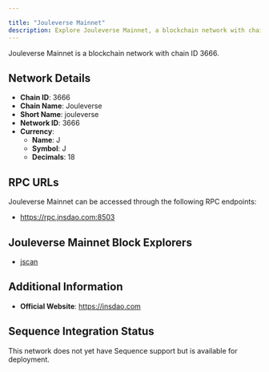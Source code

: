 ```yaml
---

title: "Jouleverse Mainnet"
description: Explore Jouleverse Mainnet, a blockchain network with chain ID 3666. Learn about its native currency, J, and how to interact with the network.
---
```




Jouleverse Mainnet is a blockchain network with chain ID 3666.

## Network Details

- **Chain ID**: 3666
- **Chain Name**: Jouleverse
- **Short Name**: jouleverse
- **Network ID**: 3666
- **Currency**: 
  - **Name**: J
  - **Symbol**: J
  - **Decimals**: 18

## RPC URLs

Jouleverse Mainnet can be accessed through the following RPC endpoints:

- https://rpc.jnsdao.com:8503

## Jouleverse Mainnet Block Explorers

- [jscan](https://jscan.jnsdao.com)

## Additional Information

- **Official Website**: https://jnsdao.com

## Sequence Integration Status

This network does not yet have Sequence support but is available for deployment.
